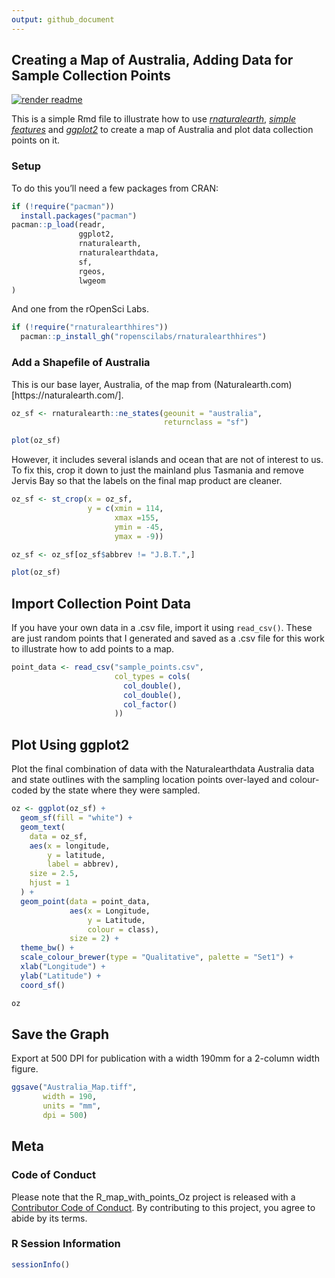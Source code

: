 ```yaml
---
output: github_document
---
```


## Creating a Map of Australia, Adding Data for Sample Collection Points

[![render readme](https://github.com/adamhsparks/R_map_with_points_Oz/workflows/render%20readme/badge.svg)](https://github.com/adamhsparks/R_map_with_points_Oz/actions?query=workflow%3A%22render+readme%22)

This is a simple Rmd file to illustrate how to use
[_rnaturalearth_](https://github.com/ropenscilabs/rnaturalearth), [_simple features_](https://cran.r-project.org/web/packages/sf/vignettes/sf1.html) and
[_ggplot2_](https://CRAN.R-project.org/package=ggplot2) to create a map of Australia and plot data collection points on it.

### Setup

To do this you'll need a few packages from CRAN:

```r
if (!require("pacman"))
  install.packages("pacman")
pacman::p_load(readr,
               ggplot2,
               rnaturalearth,
               rnaturalearthdata,
               sf,
               rgeos,
               lwgeom
)
```

And one from the rOpenSci Labs.

```r
if (!require("rnaturalearthhires"))
  pacman::p_install_gh("ropenscilabs/rnaturalearthhires")
```

### Add a Shapefile of Australia

This is our base layer, Australia, of the map from (Naturalearth.com)[https://naturalearth.com/].

```r
oz_sf <- rnaturalearth::ne_states(geounit = "australia",
                                  returnclass = "sf")

plot(oz_sf)
```

However, it includes several islands and ocean that are not of interest to us.
To fix this, crop it down to just the mainland plus Tasmania and remove Jervis Bay so that the labels on the final map product are cleaner.

```r
oz_sf <- st_crop(x = oz_sf,
                 y = c(xmin = 114,
                       xmax =155,
                       ymin = -45,
                       ymax = -9))

oz_sf <- oz_sf[oz_sf$abbrev != "J.B.T.",]

plot(oz_sf)
```

## Import Collection Point Data

If you have your own data in a .csv file, import it using `read_csv()`.
These are just random points that I generated and saved as a .csv file for this work to illustrate how to add points to a map.

```r
point_data <- read_csv("sample_points.csv",
                       col_types = cols(
                         col_double(),
                         col_double(),
                         col_factor()
                       ))
```

## Plot Using ggplot2

Plot the final combination of data with the Naturalearthdata Australia data and state outlines with the sampling location points over-layed and colour-coded by the state where they were sampled.

```r
oz <- ggplot(oz_sf) +
  geom_sf(fill = "white") +
  geom_text(
    data = oz_sf,
    aes(x = longitude,
        y = latitude,
        label = abbrev),
    size = 2.5,
    hjust = 1
  ) +
  geom_point(data = point_data,
             aes(x = Longitude,
                 y = Latitude,
                 colour = class),
             size = 2) +
  theme_bw() +
  scale_colour_brewer(type = "Qualitative", palette = "Set1") +
  xlab("Longitude") +
  ylab("Latitude") +
  coord_sf()

oz
```

## Save the Graph

Export at 500 DPI for publication with a width 190mm for a 2-column width figure.

```r
ggsave("Australia_Map.tiff",
       width = 190,
       units = "mm",
       dpi = 500)
```

## Meta

### Code of Conduct

Please note that the R_map_with_points_Oz project is released with a [Contributor Code of Conduct](https://contributor-covenant.org/version/2/0/CODE_OF_CONDUCT.html). By contributing to this project, you agree to abide by its terms.

### R Session Information

```r
sessionInfo()
```
